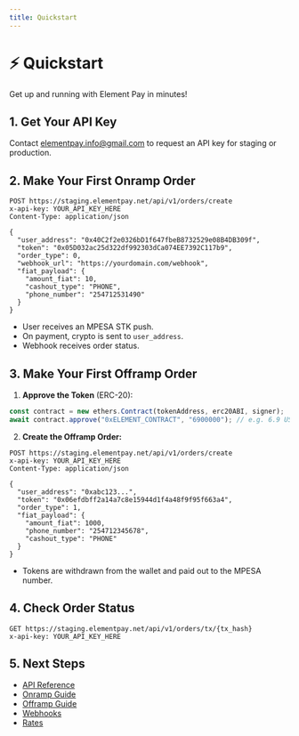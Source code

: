 ```yaml
---
title: Quickstart
---
```


# ⚡ Quickstart

Get up and running with Element Pay in minutes!

## 1. Get Your API Key
Contact [elementpay.info@gmail.com](mailto:elementpay.info@gmail.com) to request an API key for staging or production.

## 2. Make Your First Onramp Order

```http
POST https://staging.elementpay.net/api/v1/orders/create
x-api-key: YOUR_API_KEY_HERE
Content-Type: application/json

{
  "user_address": "0x40C2f2e0326bD1f647fbeB8732529e08B4DB309f",
  "token": "0x05D032ac25d322df992303dCa074EE7392C117b9",
  "order_type": 0,
  "webhook_url": "https://yourdomain.com/webhook",
  "fiat_payload": {
    "amount_fiat": 10,
    "cashout_type": "PHONE",
    "phone_number": "254712531490"
  }
}
```

- User receives an MPESA STK push.
- On payment, crypto is sent to `user_address`.
- Webhook receives order status.

## 3. Make Your First Offramp Order

1. **Approve the Token** (ERC-20):

```js
const contract = new ethers.Contract(tokenAddress, erc20ABI, signer);
await contract.approve("0xELEMENT_CONTRACT", "6900000"); // e.g. 6.9 USDC (6 decimals)
```

2. **Create the Offramp Order:**

```http
POST https://staging.elementpay.net/api/v1/orders/create
x-api-key: YOUR_API_KEY_HERE
Content-Type: application/json

{
  "user_address": "0xabc123...",
  "token": "0x06efdbff2a14a7c8e15944d1f4a48f9f95f663a4",
  "order_type": 1,
  "fiat_payload": {
    "amount_fiat": 1000,
    "phone_number": "254712345678",
    "cashout_type": "PHONE"
  }
}
```

- Tokens are withdrawn from the wallet and paid out to the MPESA number.

## 4. Check Order Status

```http
GET https://staging.elementpay.net/api/v1/orders/tx/{tx_hash}
x-api-key: YOUR_API_KEY_HERE
```

## 5. Next Steps
- [API Reference](api-reference/introduction)
- [Onramp Guide](essentials/code)
- [Offramp Guide](essentials/code)
- [Webhooks](essentials/code)
- [Rates](essentials/code) 
